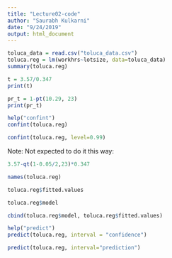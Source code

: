 ```yaml
---
title: "Lecture02-code"
author: "Saurabh Kulkarni"
date: "9/24/2019"
output: html_document
---
```


```r
toluca_data = read.csv("toluca_data.csv")
toluca.reg = lm(workhrs~lotsize, data=toluca_data)
summary(toluca.reg)
```

```r
t = 3.57/0.347
print(t)
```


```r
pr_t = 1-pt(10.29, 23)
print(pr_t)
```
 
```r
help("confint")
confint(toluca.reg)
```


```r
confint(toluca.reg, level=0.99)
```

Note: Not expected to do it this way:
```r
3.57-qt(1-0.05/2,23)*0.347
```


```r
names(toluca.reg)
```


```r
toluca.reg$fitted.values
```
 
```r
toluca.reg$model
```


```r
cbind(toluca.reg$model, toluca.reg$fitted.values)
```


```r
help("predict")
predict(toluca.reg, interval = "confidence")

```


```r
predict(toluca.reg, interval="prediction")
```



```r
```


```r
```


```r
```
 
```r
```


```r
```

